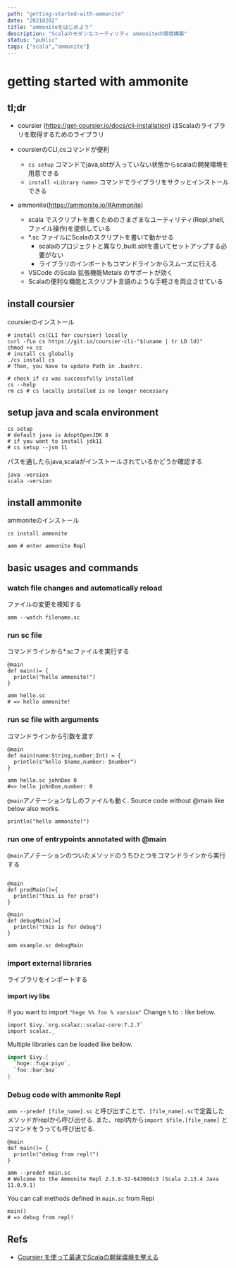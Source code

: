 ```yaml
---
path: "getting-started-with-ammonite"
date: "20210202"
title: "ammoniteをはじめよう"
description: "Scalaのモダンなユーティリティ ammoniteの環境構築"
status: "public"
tags: ["scala","ammonite"]
---
```


# getting started with ammonite

## tl;dr

- coursier (https://get-coursier.io/docs/cli-installation) はScalaのライブラリを取得するためのライブラリ
- coursierのCLI,csコマンドが便利
  - `cs setup` コマンドでjava,sbtが入っていない状態からscalaの開発環境を用意できる
  - `install <Library name>` コマンドでライブラリをサクッとインストールできる

- ammonite(https://ammonite.io/#Ammonite)
  - scala でスクリプトを書くためのさまざまなユーティリティ(Repl,shell,ファイル操作)を提供している
  - *.sc ファイルにScalaのスクリプトを書いて動かせる
    - scalaのプロジェクトと異なり,built.sbtを書いてセットアップする必要がない
    - ライブラリのインポートもコマンドラインからスムーズに行える
  - VSCode のScala 拡張機能Metals のサポートが効く
  - Scalaの便利な機能とスクリプト言語のような手軽さを両立させている



## install coursier
coursierのインストール

```shell
# install cs(CLI for coursier) locally
curl -fLo cs https://git.io/coursier-cli-"$(uname | tr LD ld)"
chmod +x cs
# install cs globally
./cs install cs
# Then, you have to update Path in .bashrc.

# check if cs was successfully installed
cs --help
rm cs # cs locally installed is no longer necessary
```

## setup java and scala environment

```shell
cs setup
# default java is AdoptOpenJDK 8
# if you want to install jdk11
# cs setup --jvm 11
```

パスを通したらjava,scalaがインストールされているかどうか確認する

```shell
java -version
scala -version
```

## install ammonite
ammoniteのインストール
```shell
cs install ammonite

amm # enter ammonite Repl
```

## basic usages and commands

### watch file changes and automatically reload
ファイルの変更を検知する
```shell
amm --watch filename.sc
```

### run sc file
コマンドラインから*.scファイルを実行する

```scala:title=hello.sc
@main
def main()= {
  println("hello ammonite!")
}
```

```shell
amm hello.sc
# => hello ammonite!
```

### run sc file with arguments
コマンドラインから引数を渡す
```scala:title=hello.sc
@main
def main(name:String,number:Int) = {
  println(s"hello $name,number: $number")
}
```

```shell
amm hello.sc johnDoe 0
#=> hello johnDoe,number: 0
```
`@main`アノテーションなしのファイルも動く.
Source code without @main like below also works.

```scala:title=hello_v2.sc
println("hello ammonite!")
```

### run one of entrypoints annotated with @main
`@main`アノテーションのついたメソッドのうちひとつをコマンドラインから実行する
```scala:title=example.sc

@main
def prodMain()={
  println("this is for prod")
}

@main
def debugMain()={
  println("this is for debug")
}
```

```shell script
amm example.sc debugMain
```

### import external libraries
ライブラリをインポートする
#### import ivy libs

If you want to import ``"hoge %% foo % varsion"``
Change `%` to `:` like below.

```scala:title=main.sc
import $ivy.`org.scalaz::scalaz-core:7.2.7`
import scalaz._
```

Multiple libraries can be loaded like bellow.

```scala
import $ivy.{
  `hoge::fuga:piyo`,
  `foo::bar:baz`
}
```

### Debug code with ammonite Repl

``amm --predef [file_name].sc`` と呼び出すことで、`[file_name].sc`で定義したメソッドがreplから呼び出せる.
また、repl内から`import $file.[file_name]` とコマンドをうっても呼び出せる.
```scala:title=main.sc
@main
def main()= {
  println("debug from repl!")
}
```

```shell
amm --predef main.sc
# Welcome to the Ammonite Repl 2.3.8-32-64308dc3 (Scala 2.13.4 Java 11.0.9.1)
```
You can call methods defined in `main.sc` from Repl

```shell
main()
# => debug from repl!
```

## Refs
- [Coursier を使って最速でScalaの開発環境を整える](https://nomadblacky.hatenablog.com/entry/2020/03/22/164815)